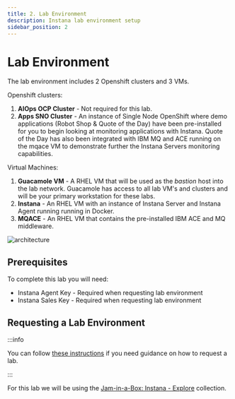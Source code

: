 ```yaml
---
title: 2. Lab Environment
description: Instana lab environment setup
sidebar_position: 2
---
```


# Lab Environment

The lab environment includes 2 Openshift clusters and 3 VMs.

Openshift clusters:

1. **AIOps OCP Cluster** - Not required for this lab.
2. **Apps SNO Cluster** - An instance of Single Node OpenShift where demo
   applications (Robot Shop & Quote of the Day) have been pre-installed for you
   to begin looking at monitoring applications with Instana. Quote of the Day
   has also been integrated with IBM MQ and ACE running on the mqace VM to
   demonstrate further the Instana Servers monitoring capabilities.

Virtual Machines:

1. **Guacamole VM** - A RHEL VM that will be used as the _bastion_ host into the
   lab network. Guacamole has access to all lab VM's and clusters and will be
   your primary workstation for these labs.
2. **Instana** - An RHEL VM with an instance of Instana Server and Instana
   Agent running running in Docker.
3. **MQACE** - An RHEL VM that contains the pre-installed IBM ACE and MQ
   middleware.

![architecture](images/architecture.png)

## Prerequisites

To complete this lab you will need:

- Instana Agent Key - Required when requesting lab environment
- Instana Sales Key - Required when requesting lab environment

## Requesting a Lab Environment

:::info

You can follow
[these instructions](/waiops-tech-jam/labs/jam-in-a-box/#requesting-a-lab-environment)
if you need guidance on how to request a lab.

:::

For this lab we will be using the
[Jam-in-a-Box: Instana - Explore](https://techzone.ibm.com/my/reservations/create/649cd4fc83ea18001751782c)
collection.
